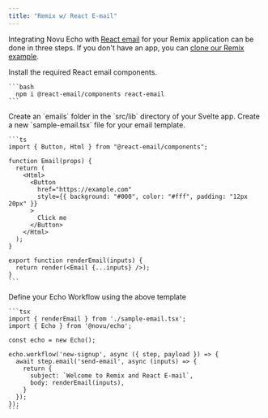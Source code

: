 ```yaml
---
title: "Remix w/ React E-mail"
---
```


Integrating Novu Echo with [React email](https://react.email/) for your Remix application can be done in three steps. If you don't have an app, you can [clone our Remix example](https://github.com/novuhq/novu-echo-remix-example).

<Steps>
  <Step title="Install React email components">
    Install the required React email components.

    ```bash
      npm i @react-email/components react-email
    ```
  </Step>
  <Step title="Create email templates folder">
        Create an `emails` folder in the `src/lib` directory of your Svelte app.
  </Step>
  <Step title="Write your email">
    Create a new `sample-email.tsx` file for your email template.

    ```ts
    import { Button, Html } from "@react-email/components";

    function Email(props) {
      return (
        <Html>
          <Button
            href="https://example.com"
            style={{ background: "#000", color: "#fff", padding: "12px 20px" }}
          >
            Click me
          </Button>
        </Html>
      );
    }

    export function renderEmail(inputs) {
      return render(<Email {...inputs} />);
    }
    ```
  </Step>
  <Step title="Write your workflow">
    Define your Echo Workflow using the above template

    ```tsx
    import { renderEmail } from './sample-email.tsx';
    import { Echo } from '@novu/echo';

    const echo = new Echo();

    echo.workflow('new-signup', async ({ step, payload }) => {
      await step.email('send-email', async (inputs) => {
        return {
          subject: `Welcome to Remix and React E-mail`,
          body: renderEmail(inputs),
        }
      });
    });
    ```
  </Step>
</Steps>
